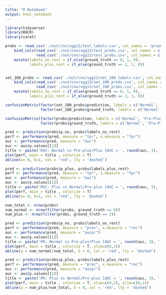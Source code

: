 ```yaml
---
title: "R Notebook"
output: html_notebook
---
```



```r
library(tidyverse)
library(ROCR)
library(caret)
```



```r
probs <- read_csv('./out/cnn/vgg13/test_labels.csv', col_names = 'ground_truth') %>%
    bind_cols(read_csv('./out/cnn/vgg13/test_preds.csv', col_names = c('prediction')),
              read_csv('./out/cnn/vgg13/test_probs.csv', col_names = c('p_no', 'p_preplus', 'p_plus'))) %>%
    mutate(labels_no_rest = if_else(ground_truth == 0, 1, 0),
           labels_plus_rest = if_else(ground_truth == 2, 1, 0))


set_100_probs <- read_csv('./out/cnn/vgg13/set_100_labels.csv', col_names = 'ground_truth') %>%
    bind_cols(read_csv('./out/cnn/vgg13/set_100_preds.csv', col_names = c('prediction')),
              read_csv('./out/cnn/vgg13/set_100_probs.csv', col_names = c('p_no', 'p_preplus', 'p_plus'))) %>%
    mutate(labels_no_rest = if_else(ground_truth == 0, 1, 0),
           labels_plus_rest = if_else(ground_truth == 2, 1, 0))
```

```r
confusionMatrix(factor(set_100_probs$prediction, labels = c('Normal', 'Pre-Plus', 'Plus')),
                factor(set_100_probs$ground_truth, labels = c('Normal', 'Pre-Plus', 'Plus')))
```


```r
confusionMatrix(factor(probs$prediction, labels = c('Normal', 'Pre-Plus', 'Plus')),
                factor(probs$ground_truth, labels = c('Normal', 'Pre-Plus', 'Plus')))
```



```r
pred <- prediction(probs$p_no, probs$labels_no_rest)
perf <- performance(pred, measure = "tpr", x.measure = "fpr")
auc <- performance(pred, measure = "auc")
auc <- auc@y.values[[1]]
title <- paste('ROC: Normal vs Pre-plus/Plus [AUC = ', round(auc, 3), ']', sep = '')
plot(perf, main = title , colorize = T)
abline(a= 0, b=1, col = 'red', lty = 'dashed')
```



```r
pred <- prediction(probs$p_plus, probs$labels_plus_rest)
perf <- performance(pred, measure = "tpr", x.measure = "fpr")
auc <- performance(pred, measure = "auc")
auc <- auc@y.values[[1]]
title <- paste('ROC: Plus vs Normal/Pre-plus [AUC = ', round(auc, 3), ']', sep = '')
plot(perf, main = title , colorize = T)
abline(a= 0, b=1, col = 'red', lty = 'dashed')
```


```r
num_total <- nrow(probs)
num_normal <- nrow(filter(probs, ground_truth == 0))
num_plus <- nrow(filter(probs, ground_truth == 2))
```



```r
pred <- prediction(probs$p_no, probs$labels_no_rest)
perf <- performance(pred, measure = "prec", x.measure = "rec")
auc <- performance(pred, measure = "aucpr")
auc <- auc@y.values[[1]]
title <- paste('PR: Normal vs Pre-plus/Plus [AUC = ', round(auc, 3), ']', sep = '')
plot(perf, main = title , colorize = T, ylim=c(0,1))
abline(a = num_normal/num_total, b = 0, col = 'red', lty = 'dashed')
```



```r
pred <- prediction(probs$p_plus, probs$labels_plus_rest)
perf <- performance(pred, measure = "prec", x.measure = "rec")
auc <- performance(pred, measure = "aucpr")
auc <- auc@y.values[[1]]
title <- paste('PR: Plus vs Normal/Pre-plus [AUC = ', round(auc, 3), ']', sep = '')
plot(perf, main = title , colorize = T, xlim=c(0,1), ylim=c(0,1))
abline(a = num_plus/num_total, b = 0, col = 'red', lty = 'dashed')
```
